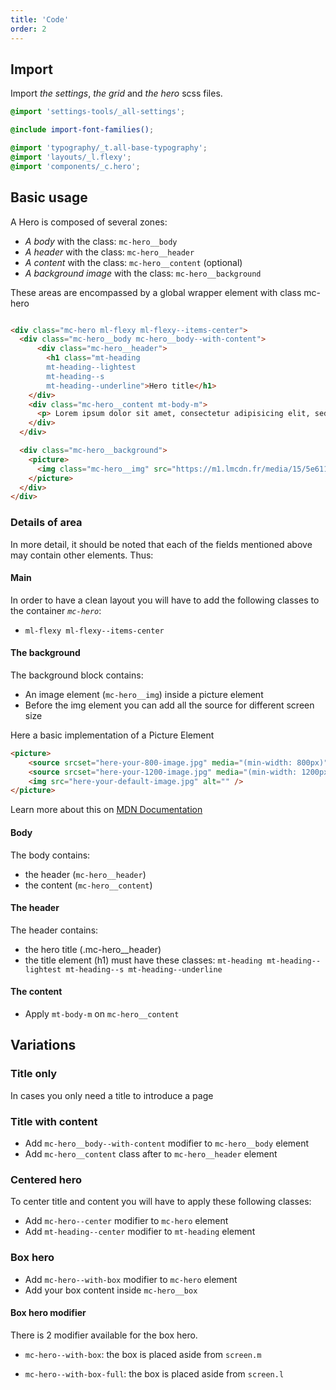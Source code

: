 ```yaml
---
title: 'Code'
order: 2
---
```


## Import

Import *the settings*, *the grid* and *the hero* scss files. 
```scss
@import 'settings-tools/_all-settings';

@include import-font-families();

@import 'typography/_t.all-base-typography';
@import 'layouts/_l.flexy';
@import 'components/_c.hero';
```

## Basic usage
A Hero is composed of several zones:

- *A body* with the class: `mc-hero__body`
- *A header* with the class: `mc-hero__header`
- *A content* with the class: `mc-hero__content` (optional)
- *A background image* with the class: `mc-hero__background`

These areas are encompassed by a global wrapper element with class mc-hero

```html

<div class="mc-hero ml-flexy ml-flexy--items-center">
  <div class="mc-hero__body mc-hero__body--with-content">
      <div class="mc-hero__header">
        <h1 class="mt-heading
        mt-heading--lightest
        mt-heading--s
        mt-heading--underline">Hero title</h1>
    </div>
    <div class="mc-hero__content mt-body-m">
      <p> Lorem ipsum dolor sit amet, consectetur adipisicing elit, sed do eiusmod tempor incididunt ut labore et dolore magna aliqua.</p>
    </div>
  </div>

  <div class="mc-hero__background">
    <picture>
      <img class="mc-hero__img" src="https://m1.lmcdn.fr/media/15/5e611393475ea771bbbad626/2872342965/greenkub-maison-sans-permis5e611393063b330009a4a405.jpg?width=800&crop=16:9,smart" alt="Greenkub house">
    </picture>
  </div>
</div>

```

<Preview path="titleContent" />

### Details of area
In more detail, it should be noted that each of the fields mentioned above may contain other elements. Thus:

#### Main
In order to have a clean layout you will have to add the following classes to the container *`mc-hero`*:
- `ml-flexy ml-flexy--items-center`

#### The background
The background block contains:
- An image element (`mc-hero__img`) inside a picture element
- Before the img element you can add all the source for different screen size

Here a basic implementation of a Picture Element

``` html 
<picture>
	<source srcset="here-your-800-image.jpg" media="(min-width: 800px)">
	<source srcset="here-your-1200-image.jpg" media="(min-width: 1200px)">
	<img src="here-your-default-image.jpg" alt="" />
</picture>
```

Learn more about this on [MDN Documentation](https://developer.mozilla.org/en-US/docs/Web/HTML/Element/picture)

#### Body
The body contains: 
 - the header (`mc-hero__header`)
 - the content (`mc-hero__content`)

#### The header
The header contains:
- the hero title (.mc-hero__header) 
- the title element (h1) must have these classes: `mt-heading mt-heading--lightest mt-heading--s mt-heading--underline`

#### The content
- Apply `mt-body-m` on `mc-hero__content`

## Variations
### Title only
In cases you only need a title to introduce a page

<Preview path="basic" nude/>


### Title with content

- Add `mc-hero__body--with-content` modifier to `mc-hero__body` element
- Add `mc-hero__content` class after to `mc-hero__header` element

<Preview path="titleContent" nude/>

### Centered hero
To center title and content you will have to apply these following classes: 
- Add `mc-hero--center` modifier to `mc-hero` element
- Add `mt-heading--center` modifier to `mt-heading` element

<Preview path="centered" nude/>

### Box hero

- Add `mc-hero--with-box` modifier to `mc-hero` element	
- Add your box content inside `mc-hero__box`

#### Box hero modifier
There is 2 modifier available for the box hero. 

- `mc-hero--with-box`: the box is placed aside from `screen.m`

<Preview path="box" nude/>

- `mc-hero--with-box-full`: the box is placed aside from `screen.l`

<Preview path="boxFull" nude/>

